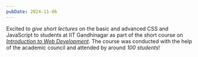 ```yaml
---
pubDate: 2024-11-06
---
```


Excited to _give short lectures_ on the basic and advanced CSS and JavaScript to students at IIT Gandhinagar as part of the short course on _<u>[Introduction to Web Development](https://intro-to-webd.web.app/)</u>_. The course was conducted with the help of the academic council and attended by around _100 students_!
